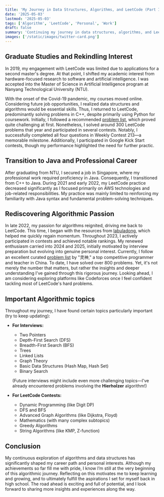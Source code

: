 ```yaml
---
title: 'My Journey in Data Structures, Algorithms, and LeetCode (Part II)'
date: '2025-05-03'
lastmod: '2025-05-03'
tags: ['Algorithm', 'LeetCode', 'Personal', 'Work']
draft: false
summary: 'Continuing my journey in data structures, algorithms, and LeetCode, from graduate studies and job hunting to rekindling a passion for algorithmic problem-solving and competitive programming.'
images: ['/static/images/twitter-card.png']
---
```


## Graduate Studies and Rekindling Interest

In 2019, my engagement with LeetCode was limited due to applications for a second master's degree. At that point, I shifted my academic interest from hardware-focused research to software and artificial intelligence. I was accepted into the Master of Science in Artificial Intelligence program at Nanyang Technological University (NTU).

With the onset of the Covid-19 pandemic, my courses moved online. Considering future job opportunities, I realized data structures and algorithms would be essential skills. Thus, I returned to LeetCode, predominantly solving problems in C++, despite primarily using Python for coursework. Initially, I followed a recommended [problem list](https://zxi.mytechroad.com/blog/leetcode-problem-categories/), which proved quite challenging at first. Nonetheless, I solved around 300 LeetCode problems that year and participated in several contests. Notably, I successfully completed all four questions in Weekly Contest 213—a memorable milestone. Additionally, I participated in Google Kick Start contests, though my performance highlighted the need for further practic.

## Transition to Java and Professional Career

After graduating from NTU, I secured a job in Singapore, where my professional work required proficiency in Java. Consequently, I transitioned from C++ to Java. During 2021 and early 2022, my LeetCode practice decreased significantly as I focused primarily on AWS technologies and job-related responsibilities. My practice was mainly limited to reinforcing my familiarity with Java syntax and fundamental problem-solving techniques.

## Rediscovering Algorithmic Passion

In late 2022, my passion for algorithms reignited, driving me back to LeetCode. This time, I began with the resources from [labuladong](https://labuladong.online/algo/home/), which helped me quickly regain momentum. Throughout 2023, I actively participated in contests and achieved notable rankings. My renewed enthusiasm carried into 2024 and 2025, initially motivated by interview preparation but evolving into genuine personal interest. Currently, I follow an excellent curated [problem list](https://leetcode.cn/discuss/post/3578981/ti-dan-hua-dong-chuang-kou-ding-chang-bu-rzz7/) by "灵神," a top competitive programmer and teacher in China. To date, I have solved over 800 problems. Yet, it's not merely the number that matters, but rather the insights and deeper understanding I've gained through this rigorous journey. Looking ahead, I am considering exploring platforms like Codeforces once I feel confident tackling most of LeetCode's hard problems.

## Important Algorithmic topics

Throughout my journey, I have found certain topics particularly important (try to keep updating):

- **For Interviews:**

  - Two Pointers
  - Depth-First Search (DFS)
  - Breadth-First Search (BFS)
  - Trees
  - Linked Lists
  - Graph Theory
  - Basic Data Structures (Hash Map, Hash Set)
  - Binary Search

  (Future interviews might include even more challenging topics—I've already encountered problems involving the **Hierholzer** algorithm!)

- **For LeetCode Contests:**
  - Dynamic Programming (like Digit DP)
  - DFS and BFS
  - Advanced Graph Algorithms (like Dijkstra, Floyd)
  - Mathematics (with many complex subtopics)
  - Greedy Algorithms
  - String Algorithms (like KMP, Z-function)

## Conclusion

My continuous exploration of algorithms and data structures has significantly shaped my career path and personal interests. Although my achievements so far fill me with pride, I know I’m still at the very beginning of this algorithmic journey. Reflecting on this motivates me to keep learning and growing, and to ultimately fulfill the aspirations I set for myself back in high school. The road ahead is exciting and full of potential, and I look forward to sharing more insights and experiences along the way.
